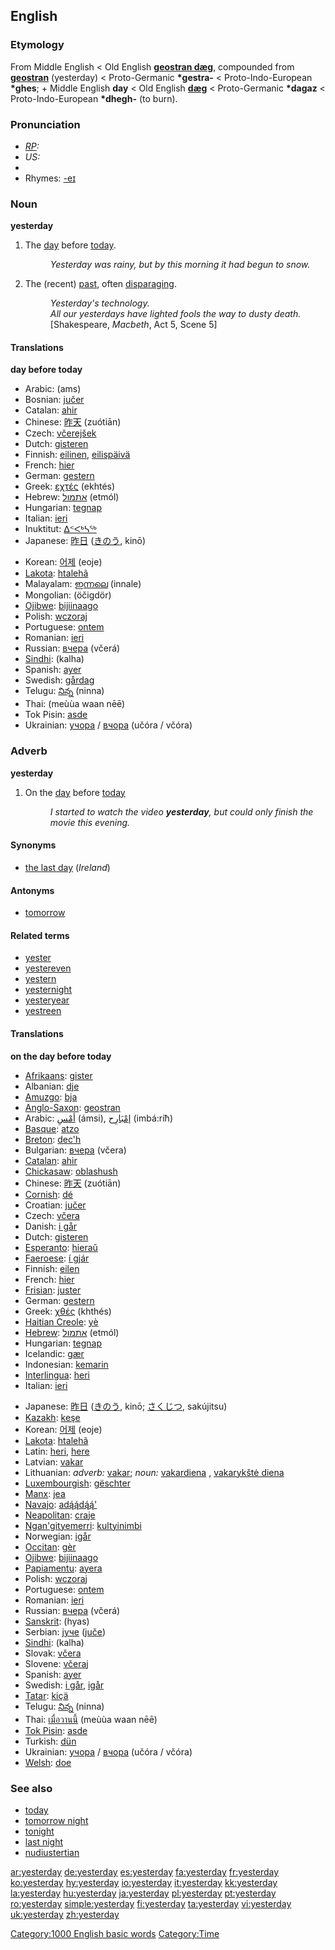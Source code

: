 ==English==

===Etymology===
From Middle English < Old English '''[[geostran dæg]]''', compounded from '''[[geostran]]''' (yesterday) < Proto-Germanic '''*gestra-''' < Proto-Indo-European '''*ghes'''; + Middle English '''day''' < Old English '''[[dæg]]''' < Proto-Germanic '''*dagaz''' < Proto-Indo-European '''*dhegh-''' (to burn).

===Pronunciation===
* ''[[RP]]:'' {{IPA|/ˈjestədeɪ/}}
* ''US:'' {{IPA|/ˈjestərdeɪ/}}
*{{audio|en-us-yesterday.ogg|Audio (US)}}
*Rhymes: [[Rhymes:English:-eɪ|-eɪ]]

===Noun===
'''yesterday'''

# The [[day]] before [[today]]. 
#: ''Yesterday was rainy, but by this morning it had begun to snow.'' 
# The (recent) [[past]], often [[disparaging]]. 
#: ''Yesterday's technology.'' 
#: ''All our yesterdays have lighted fools the way to dusty death.'' [Shakespeare, ''Macbeth'', Act 5, Scene 5]

====Translations====
'''day before today'''
{{top}}
*Arabic: {{ARchar|[[امس|أمْسِ]]}} (ams)
*Bosnian: [[jučer]] 
*Catalan: [[ahir]]
*Chinese: [[昨天]] (zuótiān)
*Czech: [[včerejšek]] {{m}}
*Dutch: [[gisteren]]
*Finnish: [[eilinen]], [[eilispäivä]]
*French: [[hier#French|hier]]
*German: [[gestern]]
*Greek: [[εχτές]] (ekhtés)
*Hebrew: [[אתמול]] (etmól)
*Hungarian: [[tegnap]]
*Italian: [[ieri]] {{m}}
*Inuktitut: [[ᐃᑉᐸᒃᓴᖅ]]
*Japanese: [[昨日]] ([[きのう]], kinō)
{{mid}}
*Korean: [[어제]] (eoje)
*[[Lakota]]: [[htalehã]]
*Malayalam: [[ഇന്നലെ]] (innale)
*Mongolian: {{RUchar|[[өчигдөр]]}} (öčigdör)
*[[Ojibwe]]: [[bijiinaago]]
*Polish: [[wczoraj]]
*Portuguese: [[ontem]]
*Romanian: [[ieri]]
*Russian: [[вчера]] (včerá)
*[[Sindhi]]: {{SDchar|[[ڪَلهَه]]}} (kalha) {{f}}
*Spanish: [[ayer]]
*Swedish: [[gårdag]]
*Telugu: [[నిన్న]] (ninna)
*Thai: {{THchar|[[เมื่อวานนี้]]}} (meùùa waan nēē)
*Tok Pisin: [[asde]]
*Ukrainian: [[учора]] / [[вчора]] (učóra / včóra)
{{bottom}}

===Adverb===
'''yesterday'''

# On the [[day]] before [[today]]
#: ''I started to watch the video '''yesterday''', but could only finish the movie this evening.''

====Synonyms====
* [[the last day]] (''Ireland'')

====Antonyms====
* [[tomorrow]]

====Related terms====
* [[yester]]
* [[yestereven]]
* [[yestern]]
* [[yesternight]]
* [[yesteryear]]
* [[yestreen]]

====Translations====
'''on the day before today'''
{{top}}
*[[Afrikaans]]: [[gister]]
*Albanian: [[dje]]
*[[Amuzgo]]: [[bja]]
*[[Anglo-Saxon]]: [[geostran]]
*Arabic: [[امس|أمْسِ]] (ámsi), [[امبارح|إمْبَارِح]] (imbá:riħ)
*[[Basque]]: [[atzo]]
*[[Breton]]: [[dec'h]]
*Bulgarian: [[вчера]] (včera)
*[[Catalan]]: [[ahir]]
*[[Chickasaw]]: [[oblashush]]
*Chinese: [[昨天]] (zuótiān)
*[[Cornish]]: [[dé#Cornish|dé]]
*Croatian: [[jučer]]
*Czech: [[včera]]
*Danish: [[i går]]
*Dutch: [[gisteren]]
*[[Esperanto]]: [[hieraŭ]]
*[[Faeroese]]: [[í gjár]]
*Finnish: [[eilen]]
*French: [[hier#French|hier]]
*[[Frisian]]: [[juster]]
*German: [[gestern]]
*Greek: [[χθές]] (khthés)
*[[Haitian Creole]]: [[yè]]
*[[Hebrew]]: [[אתמול]] (etmól)
*Hungarian: [[tegnap]]
*Icelandic: [[gær]]
*Indonesian: [[kemarin]]
*[[Interlingua]]: [[heri]]
*Italian: [[ieri]] {{m}}
{{mid}}
*Japanese: [[昨日]] ([[きのう]], kinō; [[さくじつ]], sakújitsu)
*[[Kazakh]]: [[keşe]]
*Korean: [[어제]] (eoje)
*[[Lakota]]: [[htaleha|htalehã]]
*Latin: [[heri]], [[here#Latin|here]]
*Latvian: [[vakar]]
*Lithuanian: ''adverb:'' [[vakar]]; ''noun:'' [[vakardiena]] {{f}}, [[vakarykštė diena]] {{f}}
*[[Luxembourgish]]: [[gëschter]]
*[[Manx]]: [[jea]]
*[[Navajo]]: [[adą́ą́dą́ą́']]
*[[Neapolitan]]: [[craje]]
*[[Ngan'gityemerri]]: [[kultyinimbi]]
*Norwegian: [[igår]]
*[[Occitan]]: [[gèr]]
*[[Ojibwe]]: [[bijiinaago]]
*[[Papiamentu]]: [[ayera]]
*Polish: [[wczoraj]]
*Portuguese: [[ontem]] {{m}}
*Romanian: [[ieri]]
*Russian: [[вчера]] (včerá)
*[[Sanskrit]]: (hyas)
*Serbian: [[јуче]] ([[juče]])
*[[Sindhi]]: {{SDchar|[[ڪَلهَه]]}} (kalha) {{f}}
*Slovak: [[včera]]
*Slovene: [[včeraj]]
*Spanish: [[ayer]] {{m}}
*Swedish: [[i går]], [[igår]]
*[[Tatar]]: [[kiçä]]
*Telugu: [[నిన్న]] (ninna)
*Thai: [[เมื่อวานนี้]] (meùùa waan nēē)
*[[Tok Pisin]]: [[asde]]
*Turkish: [[dün]]
*Ukrainian: [[учора]] / [[вчора]] (učóra / včóra)
*[[Welsh]]: [[doe]]
{{bottom}}

===See also===
*[[today]]
*[[tomorrow night]]
*[[tonight]]
*[[last night]]
*[[nudiustertian]]

[[Category:1000 English basic words]]
[[Category:Time]]

[[ar:yesterday]]
[[de:yesterday]]
[[es:yesterday]]
[[fa:yesterday]]
[[fr:yesterday]]
[[ko:yesterday]]
[[hy:yesterday]]
[[io:yesterday]]
[[it:yesterday]]
[[kk:yesterday]]
[[la:yesterday]]
[[hu:yesterday]]
[[ja:yesterday]]
[[pl:yesterday]]
[[pt:yesterday]]
[[ro:yesterday]]
[[simple:yesterday]]
[[fi:yesterday]]
[[ta:yesterday]]
[[vi:yesterday]]
[[uk:yesterday]]
[[zh:yesterday]]